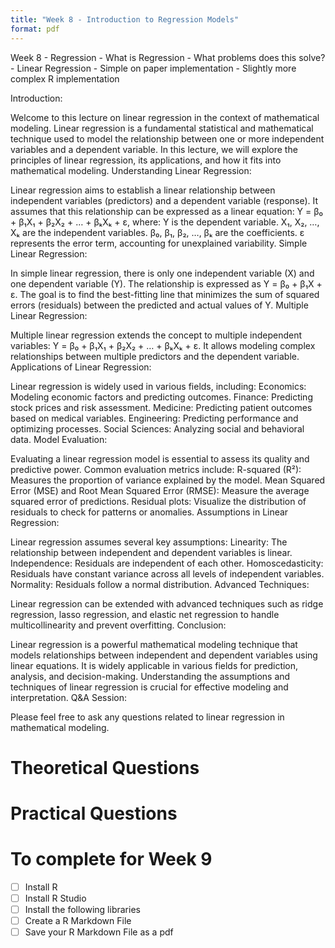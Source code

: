 ```yaml
---
title: "Week 8 - Introduction to Regression Models"
format: pdf
---
```


Week 8 - Regression
- What is Regression
- What problems does this solve?
- Linear Regression
- Simple on paper implementation
- Slightly more complex R implementation

Introduction:

Welcome to this lecture on linear regression in the context of mathematical modeling.
Linear regression is a fundamental statistical and mathematical technique used to model the relationship between one or more independent variables and a dependent variable.
In this lecture, we will explore the principles of linear regression, its applications, and how it fits into mathematical modeling.
Understanding Linear Regression:

Linear regression aims to establish a linear relationship between independent variables (predictors) and a dependent variable (response).
It assumes that this relationship can be expressed as a linear equation: Y = β₀ + β₁X₁ + β₂X₂ + ... + βₖXₖ + ε, where:
Y is the dependent variable.
X₁, X₂, ..., Xₖ are the independent variables.
β₀, β₁, β₂, ..., βₖ are the coefficients.
ε represents the error term, accounting for unexplained variability.
Simple Linear Regression:

In simple linear regression, there is only one independent variable (X) and one dependent variable (Y).
The relationship is expressed as Y = β₀ + β₁X + ε.
The goal is to find the best-fitting line that minimizes the sum of squared errors (residuals) between the predicted and actual values of Y.
Multiple Linear Regression:

Multiple linear regression extends the concept to multiple independent variables: Y = β₀ + β₁X₁ + β₂X₂ + ... + βₖXₖ + ε.
It allows modeling complex relationships between multiple predictors and the dependent variable.
Applications of Linear Regression:

Linear regression is widely used in various fields, including:
Economics: Modeling economic factors and predicting outcomes.
Finance: Predicting stock prices and risk assessment.
Medicine: Predicting patient outcomes based on medical variables.
Engineering: Predicting performance and optimizing processes.
Social Sciences: Analyzing social and behavioral data.
Model Evaluation:

Evaluating a linear regression model is essential to assess its quality and predictive power. Common evaluation metrics include:
R-squared (R²): Measures the proportion of variance explained by the model.
Mean Squared Error (MSE) and Root Mean Squared Error (RMSE): Measure the average squared error of predictions.
Residual plots: Visualize the distribution of residuals to check for patterns or anomalies.
Assumptions in Linear Regression:

Linear regression assumes several key assumptions:
Linearity: The relationship between independent and dependent variables is linear.
Independence: Residuals are independent of each other.
Homoscedasticity: Residuals have constant variance across all levels of independent variables.
Normality: Residuals follow a normal distribution.
Advanced Techniques:

Linear regression can be extended with advanced techniques such as ridge regression, lasso regression, and elastic net regression to handle multicollinearity and prevent overfitting.
Conclusion:

Linear regression is a powerful mathematical modeling technique that models relationships between independent and dependent variables using linear equations.
It is widely applicable in various fields for prediction, analysis, and decision-making.
Understanding the assumptions and techniques of linear regression is crucial for effective modeling and interpretation.
Q&A Session:

Please feel free to ask any questions related to linear regression in mathematical modeling.

# Theoretical Questions

# Practical Questions

# To complete for Week 9

- [ ] Install R
- [ ] Install R Studio
- [ ] Install the following libraries
- [ ] Create a R Markdown File
- [ ] Save your R Markdown File as a pdf